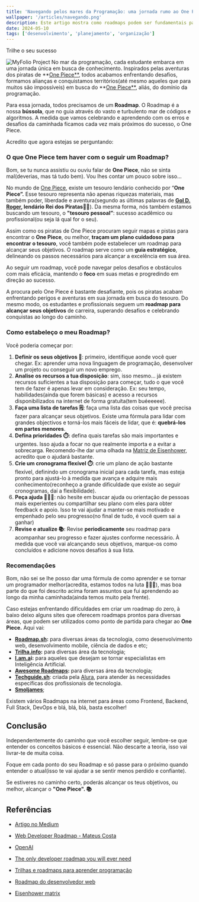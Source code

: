 ```yaml
---
title: 'Navegando pelos mares da Programação: uma jornada rumo ao One Piece.'
wallpaper: '/articles/navegando.png'
description: Este artigo mostra como roadmaps podem ser fundamentais para alcançar seus objetivos na programação. Embarque nessa aventura e descubra como traçar sua rota!
date: 2024-05-10
tags: ['desenvolvimento', 'planejamento', 'organização']
---
```


Trilhe o seu sucesso

<Image
  className='w-full'
  src='/articles/navegando.png'
  alt='MyFolio Project'
  width={600}
  height={600}
  priority
/>
No mar da programação, cada estudante embarca em uma jornada única em busca de conhecimento. Inspirados pelas aventuras dos piratas de **[One Piece**](https://pt.wikipedia.org/wiki/One_Piece), todos acabamos enfrentando desafios, formamos alianças e conquistamos territórios(até mesmo aqueles que para muitos são impossíveis) em busca do **[One Piece**](https://pt.wikipedia.org/wiki/One_Piece), aliás, do domínio da programação.

Para essa jornada, todos precisamos de um **Roadmap**. O Roadmap é a nossa **bússola**, que no guia através do vasto e turbulento mar de códigos e algoritmos. A medida que vamos celebrando e aprendendo com os erros e desafios da caminhada ficamos cada vez mais próximos do sucesso, o One Piece.

Acredito que agora estejas se perguntando:

### **O que One Piece tem haver com o seguir um Roadmap?**

Bom, se tu nunca assistiu ou ouviu falar de **One Piece**, não se sinta mal(deverias, mas tá tudo bem). Vou lhes contar um pouco sobre isso…

No mundo de [One Piece](https://pt.wikipedia.org/wiki/One_Piece), existe um tesouro lendário conhecido por “**One Piece”.** Esse tesouro representa não apenas riquezas materiais, mas também poder, liberdade e aventura(segundo as últimas palavras de **[Gol D. Roger](https://onepiece.fandom.com/wiki/Gol_D._Roger), lendário Rei dos Piratas🏴‍☠️**). Da mesma forma, nós também estamos buscando um tesouro, o **"tesouro pessoal”**: sucesso acadêmico ou profissional(ou seja lá qual for o seu).

Assim como os piratas de One Piece procuram seguir mapas e pistas para encontrar o **One Piece**, ou melhor, **traçam um plano cuidadoso para encontrar o tesouro**, você também pode estabelecer um roadmap para alcançar seus objetivos. O roadmap serve como um **guia estratégico**, delineando os passos necessários para alcançar a excelência em sua área.

Ao seguir um roadmap, você pode navegar pelos desafios e obstáculos com mais eficácia, mantendo o **foco** em suas metas e progredindo em direção ao sucesso. 

A procura pelo One Piece é bastante desafiante, pois os piratas acabam enfrentando perigos e aventuras em sua jornada em busca do tesouro. Do mesmo modo, os estudantes e profissionais seguem um **roadmap para alcançar seus objetivos** de carreira, superando desafios e celebrando conquistas ao longo do caminho.

### Como estabeleço o meu Roadmap?

Você poderia começar por:

1. **Definir os seus objetivos 🎯**: primeiro, identifique aonde você quer chegar. Ex: aprender uma nova linguagem de programação, desenvolver um projeto ou conseguir um novo emprego.
2. **Analise os recursos a tua disposição**: sim, isso mesmo… já existem recursos suficientes a tua disposição para começar, tudo o que você tem de fazer é apenas levar em consideração. Ex: seu tempo, habilidades(ainda que forem básicas) e acesso a recursos disponibilizados na internet de forma gratuíta(tem buéeeeee).
3. **Faça uma lista de tarefas 🗒️**: faça uma lista das coisas que você precisa fazer para alcançar seus objetivos. Existe uma fórmula para lidar com grandes objectivos e torná-los mais fáceis de lidar, que é: **quebrá-los em partes menores**.
4. **Defina prioridades ⏱️:** defina quais tarefas são mais importantes e urgentes. Isso ajuda a focar no que realmente importa e a evitar a sobrecarga. Recomendo-lhe dar uma olhada na [Matriz de Eisenhower](https://asana.com/pt/resources/eisenhower-matrix), acredito que o ajudará bastante.
5. **Crie um cronograma flexível ⏱️**: crie um plano de ação bastante flexível, definindo um cronograma inicial para cada tarefa, mas esteja pronto para ajustá-lo à medida que avança e adquire mais conhecimento(reconheço a grande dificuldade que existe ao seguir cronogramas, daí a flexibilidade).
6. **Peça ajuda 👨🏽‍🏫**: não hesite em buscar ajuda ou orientação de pessoas mais experientes ou compartilhar seu plano com eles para obter feedback e apoio. Isso te vai ajudar a manter-se mais motivado e empenhado pelo seu progresso(no final de tudo, é você quem sai a ganhar)
7. **Revise e atualize 📚**: Revise **periodicamente** seu roadmap para acompanhar seu progresso e fazer ajustes conforme necessário. À medida que você vai alcançando seus objetivos, marque-os como concluídos e adicione novos desafios à sua lista.

### Recomendações

Bom, não sei se lhe posso dar uma fórmula de como aprender e se tornar um programador melhor(acredita, estamos todos na luta 🚶🏽‍♂️), mas boa parte do que foi descrito acima foram assuntos que fui aprendendo ao longo da minha caminhada(ainda temos muito pela frente).

Caso estejas enfrentando dificuldades em criar um roadmap do zero, à baixo deixo alguns sites que oferecem roadmaps prontos para diversas áreas, que podem ser utilizados como ponto de partida para chegar ao **One Piece.** Aqui vai:

- **[Roadmap.sh](http://Roadmap.sh):** para diversas áreas da tecnologia, como desenvolvimento web, desenvolvimento mobile, ciência de dados e etc;
- **[Trilha.info](http://Trilha.info):** para diversas área da tecnologia;
- **[I.am.a](https://i.am.ai/roadmap/#note)i:** para aqueles que desejam se tornar especialistas em Inteligência Artificial.
- **[Awesome Roadmaps](https://github.com/liuchong/awesome-roadmaps):** para diversas área da tecnologia;
- **[Techguide.sh](https://techguide.sh/)**: criada pela [Alura](https://www.alura.com.br/), para atender às necessidades específicas dos profissionais de tecnologia.
- **[Smoljames](https://roadmap.smoljames.com/)**;

Existem vários Roadmaps na internet para áreas como Frontend, Backend, Full Stack, DevOps e blá, blá, blá, basta escolher!

## Conclusão
Independentemente do caminho que você escolher seguir, lembre-se que entender os conceitos básicos é essencial. Não descarte a teoria, isso vai livrar-te de muita coisa.

Foque em cada ponto do seu Roadmap e só passe para o próximo quando entender o atual(isso te vai ajudar a se sentir menos perdido e confiante).

Se estiveres no caminho certo, poderás alcançar os teus objetivos, ou melhor, alcançar o **"One Piece". 📚**

## Referências
- [Artigo no Medium](https://medium.com/@manuelbento19/navegando-pelos-mares-da-programa%C3%A7%C3%A3o-uma-jornada-rumo-ao-one-piece-b407882ee660)
- [Web Developer Roadmap - Mateus Costa](https://pt.linkedin.com/pulse/come%C3%A7ando-web-developer-roadmap-mateus-costa)
- [OpenAI](https://openai.com/)

- [The only developer roadmap you will ever need](https://medium.com/@sumsourabh14/this-is-the-only-developer-roadmap-youll-ever-need-2c7a18f49d63)
- [Trilhas e roadmaps para aprender programação](https://guiadeti.com.br/trilhas-e-roadmaps-para-aprender-programacao/)
- [Roadmap do desenvolvedor web](https://awari.com.br/roadmap-do-desenvolvedor-web-guia-completo-para-iniciantes-e-profissionais/)
- [Eisenhower matrix](https://asana.com/pt/resources/eisenhower-matrix)